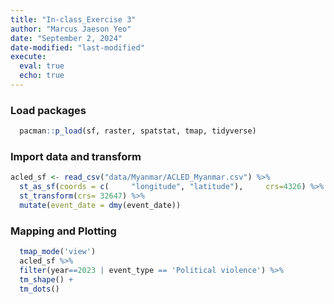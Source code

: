 ```yaml
---
title: "In-class_Exercise 3" 
author: "Marcus Jaeson Yeo" 
date: "September 2, 2024" 
date-modified: "last-modified"
execute:    
  eval: true   
  echo: true 
---
```


### Load packages

```r
  pacman::p_load(sf, raster, spatstat, tmap, tidyverse)
```

### Import data and transform

```r
acled_sf <- read_csv("data/Myanmar/ACLED_Myanmar.csv") %>%   
  st_as_sf(coords = c(     "longitude", "latitude"),     crs=4326) %>%   
  st_transform(crs= 32647) %>%   
  mutate(event_date = dmy(event_date))
```

### Mapping and Plotting

```r
  tmap_mode('view') 
  acled_sf %>%   
  filter(year==2023 | event_type == 'Political violence') %>%            
  tm_shape() +             
  tm_dots()
```
